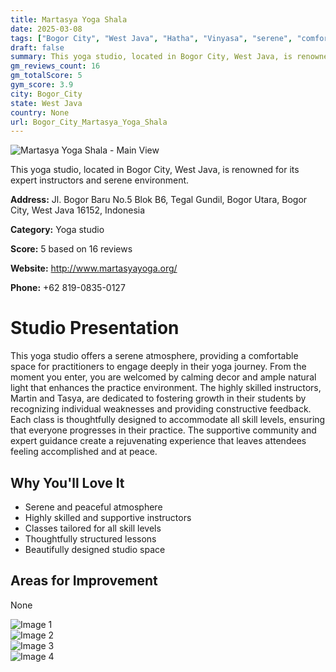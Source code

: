 ```yaml
---
title: Martasya Yoga Shala
date: 2025-03-08
tags: ["Bogor City", "West Java", "Hatha", "Vinyasa", "serene", "comfortable", "Bogor City"]  
draft: false
summary: This yoga studio, located in Bogor City, West Java, is renowned for its expert instructors and serene environment.
gm_reviews_count: 16
gm_totalScore: 5
gym_score: 3.9
city: Bogor_City
state: West Java
country: None
url: Bogor_City_Martasya_Yoga_Shala
---
```


<div className="aspect-[16/9] relative my-8">
  <img 
    src="https://lh5.googleusercontent.com/p/AF1QipO6zhx0AG_w5YvgRbHO7Ob5DecBdG1FPTWMmZyM=w1920-h1080-k-no"
    alt="Martasya Yoga Shala - Main View"
    className="object-cover absolute inset-0 w-full h-full rounded-lg"
  />
</div>

This yoga studio, located in Bogor City, West Java, is renowned for its expert instructors and serene environment.

**Address:** Jl. Bogor Baru No.5 Blok B6, Tegal Gundil, Bogor Utara, Bogor City, West Java 16152, Indonesia

**Category:** Yoga studio

**Score:** 5 based on 16 reviews

**Website:** http://www.martasyayoga.org/

**Phone:** +62 819-0835-0127

# Studio Presentation

This yoga studio offers a serene atmosphere, providing a comfortable space for practitioners to engage deeply in their yoga journey. From the moment you enter, you are welcomed by calming decor and ample natural light that enhances the practice environment. The highly skilled instructors, Martin and Tasya, are dedicated to fostering growth in their students by recognizing individual weaknesses and providing constructive feedback. Each class is thoughtfully designed to accommodate all skill levels, ensuring that everyone progresses in their practice. The supportive community and expert guidance create a rejuvenating experience that leaves attendees feeling accomplished and at peace.

## Why You'll Love It

- Serene and peaceful atmosphere
- Highly skilled and supportive instructors
- Classes tailored for all skill levels
- Thoughtfully structured lessons
- Beautifully designed studio space

## Areas for Improvement

None

<div className="grid grid-cols-1 xl:grid-cols-2 gap-4 my-8">
<div className="aspect-[4/3] relative"><img src="https://lh3.googleusercontent.com/p/AF1QipM6iCagmwWjSqIFwymYVUvWGfiGbdmC4YMW3kZ-=w1920-h1080-k-no" alt="Image 1" className="object-cover absolute inset-0 w-full h-full rounded-lg" /></div>
<div className="aspect-[4/3] relative"><img src="https://lh5.googleusercontent.com/p/AF1QipNcFQ0_05WzpMBob-dnksuJ0z96uK54sBRv6k1F=w1920-h1080-k-no" alt="Image 2" className="object-cover absolute inset-0 w-full h-full rounded-lg" /></div>
<div className="aspect-[4/3] relative"><img src="https://lh5.googleusercontent.com/p/AF1QipNC5m764El2_Z4Tt2seC7YZXKT1VF8gSDfgK2Lu=w1920-h1080-k-no" alt="Image 3" className="object-cover absolute inset-0 w-full h-full rounded-lg" /></div>
<div className="aspect-[4/3] relative"><img src="https://lh5.googleusercontent.com/p/AF1QipMJt3RqZmVZ-AKkIJGx9PCJxNGmEgwoHECGToWD=w1920-h1080-k-no" alt="Image 4" className="object-cover absolute inset-0 w-full h-full rounded-lg" /></div>
</div>
